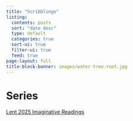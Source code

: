 ```yaml
---
title: "Scribblings"
listing:
  contents: posts
  sort: "date desc"
  type: default
  categories: true
  sort-ui: true
  filter-ui: true
  feed: true
page-layout: full
title-block-banner: images/water-tree-root.jpg
---
```


# Series

[Lent 2025 Imaginative Readings](posts/lent_retreat_2025)


